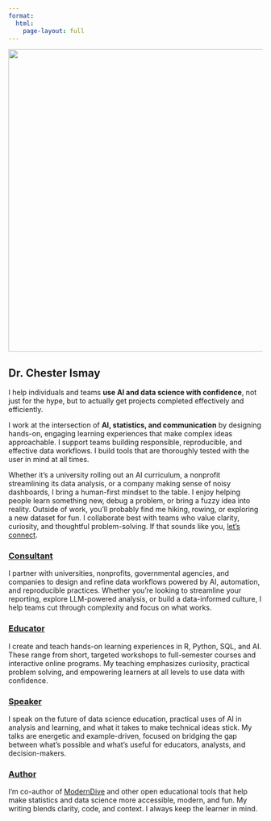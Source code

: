 ```yaml
---
format:
  html:
    page-layout: full
---
```


<div class="two-col">

<div>

![](images/chester-2024.jpg){.rounded width=600px}

## Dr. Chester Ismay

I help individuals and teams **use AI and data science with confidence**, not just for the hype, but to actually get projects completed effectively and efficiently.

I work at the intersection of **AI, statistics, and communication** by designing hands-on, engaging learning experiences that make complex ideas approachable. I support teams building responsible, reproducible, and effective data workflows. I build tools that are thoroughly tested with the user in mind at all times.

Whether it's a university rolling out an AI curriculum, a nonprofit streamlining its data analysis, or a company making sense of noisy dashboards, I bring a human-first mindset to the table. I enjoy helping people learn something new, debug a problem, or bring a fuzzy idea into reality. Outside of work, you’ll probably find me hiking, rowing, or exploring a new dataset for fun. I collaborate best with teams who value clarity, curiosity, and thoughtful problem-solving. If that sounds like you, [let’s connect](mailto:chester.ismay@gmail.com).

</div>

<div>

### [Consultant](/consulting.qmd)  
I partner with universities, nonprofits, governmental agencies, and companies to design and refine data workflows powered by AI, automation, and reproducible practices. Whether you're looking to streamline your reporting, explore LLM-powered analysis, or build a data-informed culture, I help teams cut through complexity and focus on what works.

### [Educator](/workshops.qmd)  
I create and teach hands-on learning experiences in R, Python, SQL, and AI. These range from short, targeted workshops to full-semester courses and interactive online programs. My teaching emphasizes curiosity, practical problem solving, and empowering learners at all levels to use data with confidence.

### [Speaker](/talks.qmd)  
I speak on the future of data science education, practical uses of AI in analysis and learning, and what it takes to make technical ideas stick. My talks are energetic and example-driven, focused on bridging the gap between what’s possible and what’s useful for educators, analysts, and decision-makers.

### [Author](/projects.qmd)  
I'm co-author of [ModernDive](https://moderndive.com/v2) and other open educational tools that help make statistics and data science more accessible, modern, and fun. My writing blends clarity, code, and context. I always keep the learner in mind.

</div>

</div>
